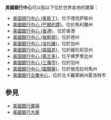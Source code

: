 {{noteTA
|G1=USState
|1=zh:侯斯頓;zh-hans:休斯敦;zh-hant:休斯頓;zh-hk:侯斯頓;zh-tw:休士頓;zh-mo:侯斯頓;
}}
'''美國銀行中心'''可以指以下位於世界各地的建築：
* [[美国银行中心_(奥斯丁)|美国银行中心 (奥斯丁)]]，位于德克萨斯州
* [[美國銀行中心_(巴爾的摩)|美國銀行中心 (巴爾的摩)]]，位於馬利蘭州
* [[美國銀行中心_(香港)|美國銀行中心 (香港)]]，位於香港
* [[美國銀行中心_(侯斯頓)|美國銀行中心 (侯斯頓)]]，位於德州
* [[美國銀行中心_(洛杉磯)|美國銀行中心 (洛杉磯)]]，位於加州
* [[美國銀行中心_(諾福克)|美國銀行中心 (諾福克)]]，位於維珍尼亞州
* [[美国银行中心_(奥兰多)|美国银行中心 (奥兰多)]]，位于佛罗里达州
* [[美國銀行中心_(三藩市)|美國銀行中心 (三藩市)]]，位於加州
* [[美國銀行中心_(圖爾薩)|美國銀行中心 (圖爾薩)]]，位於俄克拉何馬州
* [[美國銀行企業中心|美國銀行企業中心]]，位於北卡羅萊納州夏洛特市

== 參見 ==
* [[美國銀行廣場|美國銀行廣場]]
* [[美國銀行大廈|美國銀行大廈]]

{{disambig|Cat=六字消歧義}}